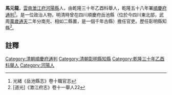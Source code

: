 {{明清人物信息框
| 姓名 =馬元龍
| 最高職務 = [[四川|四川]][[順慶府|順慶府]][[通判|通判]]
| 國家 = 大清
| 籍貫 = [[雲南|雲南]][[澂江府|澂江府]][[河陽縣|河陽縣]]
| 字號 =
| 出生日期 = ？年？月？日
| 逝世日期 = ？年？月？日
| 墓葬 = 
| 配偶 =  
| 親屬 = 曾祖、祖、父，母
| 出身 =舉人 
| 著作 =  
*
}}
'''馬元龍'''{{BD|？年||？年||}}，[[雲南|雲南]][[澂江府|澂江府]][[河陽縣|河陽縣]]人，由乾隆三十年乙酉科舉人，乾隆五十八年署[[順慶府|順慶府]][[通判|通判]]<ref>光緒《岳池縣志》卷十職官志</ref>。是一位政治人物，明清時曾在四川順慶府岳池縣（位於今四川東北部，武周[[萬歲通天|萬歲通天]]二年分南充、相如二縣置，是一個千年古縣）擔任官吏。歷任彰明縣知縣<ref>[道光]《澂江府志》卷十一舉人22</ref>。
==註釋==
{{reflist}}
{{清朝人物小作品}}
[[Category:清朝順慶府通判|Category:清朝順慶府通判]]
[[Category:清朝彰明縣知縣|Category:清朝彰明縣知縣]]
[[Category:乾隆三十年乙酉科舉人|Category:乾隆三十年乙酉科舉人]]
[[Category:河陽人|Category:河陽人]]